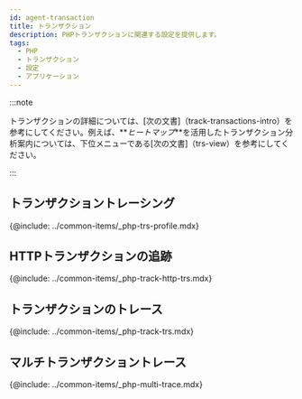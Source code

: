 ```yaml
---
id: agent-transaction
title: トランザクション
description: PHPトランザクションに関連する設定を提供します。
tags:
  - PHP
  - トランザクション
  - 設定
  - アプリケーション
---
```


:::note

トランザクションの詳細については、[次の文書]（track-transactions-intro）を参考にしてください。例えば、**_ヒートマップ_**を活用したトランザクション分析案内については、下位メニューである[次の文書]（trs-view）を参考にしてください。 

:::

## トランザクショントレーシング

{@include: ../common-items/_php-trs-profile.mdx} 

<!-- 추가 필요 -->

## HTTPトランザクションの追跡

{@include: ../common-items/_php-track-http-trs.mdx} 

## トランザクションのトレース

{@include: ../common-items/_php-track-trs.mdx} 

## マルチトランザクショントレース

{@include: ../common-items/_php-multi-trace.mdx}

<!--

트랜잭션 트레이싱
@include: ../common-items/_transaction-profile-step.mdx}
@include: ../common-items/_trs-profile.mdx} 

-->
